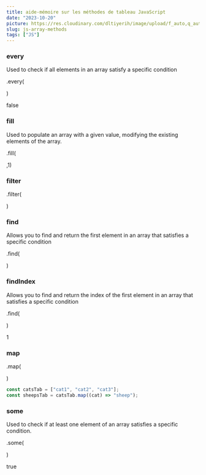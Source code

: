 ```yaml
---
title: aide-mémoire sur les méthodes de tableau JavaScript
date: "2023-10-20"
picture: https://res.cloudinary.com/dltiyerih/image/upload/f_auto,q_auto/JS_logo
slug: js-array-methods
tags: ["JS"]
---
```


### every

Used to check if all elements in an array satisfy a specific condition

<div className='flex justify-center items-center'>
  <div className='flex space-x-2'>
    <GiSheep className='w-4 h-4' color='rgb(22 163 74)' />
    <FaCat className='w-4 h-4' color='rgb(217 119 6)' />
    <GiSheep className='w-4 h-4' color='rgb(22 163 74)' />
  </div>
  <p className='font-bold text:xs md:text-2xl'>.every(</p>
  <FaCat className='w-4 h-4' color='rgb(217 119 6)' />
  <p className='font-bold text:xs md:text-2xl'>)</p>
  <div className='flex space-x-2 items-center'>
    <FaArrowRight className='w-4 h-4' color='rgb(2 132 199)' />
    <span>false</span>
  </div>
</div>

### fill

Used to populate an array with a given value, modifying the existing elements of the array.

<div className='flex justify-center items-center'>
  <div className='flex space-x-2'>
    <FaCat className='w-4 h-4' color='rgb(217 119 6)' />
    <FaCat className='w-4 h-4' color='rgb(217 119 6)' />
    <FaCat className='w-4 h-4' color='rgb(217 119 6)' />
  </div>
  <p className='font-bold text:xs md:text-2xl'>.fill(</p>
  <GiSheep className='w-4 h-4' color='rgb(22 163 74)' />
  <p className='font-bold text:xs md:text-2xl'>,1)</p>
  <div className='flex space-x-2'>
    <FaArrowRight className='w-4 h-4' color='rgb(2 132 199)' />
    <FaCat className='w-4 h-4' color='rgb(217 119 6)' />
    <GiSheep className='w-4 h-4' color='rgb(22 163 74)' />
    <GiSheep className='w-4 h-4' color='rgb(22 163 74)' />
  </div>
</div>

### filter

<div className='flex justify-center items-center'>
  <div className='flex space-x-2'>
    <GiSheep className='w-4 h-4' color='rgb(22 163 74)' />
    <FaCat className='w-4 h-4' color='rgb(217 119 6)' />
    <GiSheep className='w-4 h-4' color='rgb(22 163 74)' />
  </div>
  <p className='font-bold text:xs md:text-2xl'>.filter(</p>
  <GiSheep className='w-4 h-4' color='rgb(22 163 74)' />
  <p className='font-bold text:xs md:text-2xl'>)</p>
  <div className='flex space-x-2'>
    <FaArrowRight className='w-4 h-4' color='rgb(2 132 199)' />
    <GiSheep className='w-4 h-4' color='rgb(22 163 74)' />
    <GiSheep className='w-4 h-4' color='rgb(22 163 74)' />
  </div>
</div>

### find

Allows you to find and return the first element in an array that satisfies a specific condition

<div className='flex justify-center items-center'>
  <div className='flex space-x-2'>
    <GiSheep className='w-4 h-4' color='rgb(22 163 74)' />
    <FaCat className='w-4 h-4' color='rgb(217 119 6)' />
    <GiSheep className='w-4 h-4' color='rgb(22 163 74)' />
  </div>
  <p className='font-bold text:xs md:text-2xl'>.find(</p>
  <GiSheep className='w-4 h-4' color='rgb(22 163 74)' />
  <p className='font-bold text:xs md:text-2xl'>)</p>
  <div className='flex space-x-2'>
    <FaArrowRight className='w-4 h-4' color='rgb(2 132 199)' />
    <GiSheep className='w-4 h-4' color='rgb(22 163 74)' />
  </div>
</div>

### findIndex

Allows you to find and return the index of the first element in an array that satisfies a specific condition

<div className='flex justify-center items-center'>
  <div className='flex space-x-2'>
    <GiSheep className='w-4 h-4' color='rgb(22 163 74)' />
    <FaCat className='w-4 h-4' color='rgb(217 119 6)' />
    <GiSheep className='w-4 h-4' color='rgb(22 163 74)' />
  </div>
  <p className='font-bold text:xs md:text-2xl'>.find(</p>
  <FaCat className='w-4 h-4' color='rgb(217 119 6)' />
  <p className='font-bold text:xs md:text-2xl'>)</p>
  <div className='flex space-x-2 items-center'>
    <FaArrowRight className='w-4 h-4' color='rgb(2 132 199)' />
    <span>1</span>
  </div>
</div>

### map

<div className='flex justify-center items-center'>
  <div className='flex space-x-2'>
    <FaCat className='w-4 h-4' color='rgb(217 119 6)' />
    <FaCat className='w-4 h-4' color='rgb(217 119 6)' />
    <FaCat className='w-4 h-4' color='rgb(217 119 6)' />
  </div>
  <p className='font-bold text:xs md:text-2xl'>.map(</p>
  <div className='flex space-x-2'>
    <FaCat className='w-4 h-4' color='rgb(217 119 6)' />
    <FaArrowRight className='w-4 h-4' color='#000' />
    <GiSheep className='w-4 h-4' color='rgb(22 163 74)' />
  </div>
  <p className='font-bold text:xs md:text-2xl'>)</p>
  <div className='flex space-x-2'>
    <FaArrowRight className='w-4 h-4' color='rgb(2 132 199)' />
    <GiSheep className='w-4 h-4' color='rgb(22 163 74)' />
    <GiSheep className='w-4 h-4' color='rgb(22 163 74)' />
    <GiSheep className='w-4 h-4' color='rgb(22 163 74)' />
  </div>
</div>

```javascript
const catsTab = ["cat1", "cat2", "cat3"];
const sheepsTab = catsTab.map((cat) => "sheep");
```

### some

Used to check if at least one element of an array satisfies a specific condition.

<div className='flex justify-center items-center'>
  <div className='flex space-x-2'>
    <GiSheep className='w-4 h-4' color='rgb(22 163 74)' />
    <FaCat className='w-4 h-4' color='rgb(217 119 6)' />
    <GiSheep className='w-4 h-4' color='rgb(22 163 74)' />
  </div>
  <p className='font-bold text:xs md:text-2xl'>.some(</p>
  <FaCat className='w-4 h-4' color='rgb(217 119 6)' />
  <p className='font-bold text:xs md:text-2xl'>)</p>
  <div className='flex space-x-2 items-center'>
    <FaArrowRight className='w-4 h-4' color='rgb(2 132 199)' />
    <span>true</span>
  </div>
</div>
